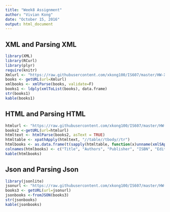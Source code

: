 ```yaml
---
title: "Week8 Assignment"
author: "Vivian Kong"
date: "October 15, 2016"
output: html_document
---
```

## XML and Parsing XML
```r
library(XML)
library(RCurl)
library(plyr)
require(knitr)
Xmlurl <- "https://raw.githubusercontent.com/xkong100/IS607/master/HW-XML-HML-Json/book.xml"
books <- getURL(url=Xmlurl)
xmlbooks <- xmlParse(books, validate=F)
books1 <- ldply(xmlToList(books), data.frame)
str(books1)
kable(books1)
```

## HTML and Parsing HTML

```r
htmlurl <- "https://raw.githubusercontent.com/xkong100/IS607/master/HW-XML-HML-Json/book.html"
books2 <-getURL(url=htmlurl)
htmltext <- htmlParse(books2, asText = TRUE)
htmltable <- xpathApply(htmltext, "//table//tbody//tr")
htmlbooks <- as.data.frame(t(sapply(htmltable, function(x)unname(xmlSApply(x, xmlValue))[c(1,3,5,7,9)])))
colnames(htmlbooks) <- c("Title", "Authors", "Publisher", "ISBN", "Edition")
kable(htmlbooks)
```

## Json and Parsing Json

```r
library(jsonlite)
jsonurl <- "https://raw.githubusercontent.com/xkong100/IS607/master/HW-XML-HML-Json/books.json"
books3 <- getURL(url=jsonurl)
jsonbooks <-fromJSON(books3)
str(jsonbooks)
kable(jsonbooks)
```